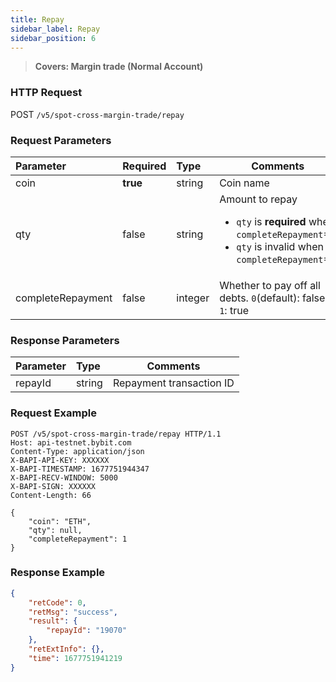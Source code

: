 ```yaml
---
title: Repay
sidebar_label: Repay
sidebar_position: 6
---
```

> **Covers: Margin trade (Normal Account)**

### HTTP Request
POST `/v5/spot-cross-margin-trade/repay`

### Request Parameters
| Parameter | Required | Type | Comments|
|:----- |:-------|:-----|------ |
|coin|**true** |string|Coin name|
|qty|false|string |Amount to repay <ul><li>`qty` is **required** when `completeRepayment`=0</li><li>`qty` is invalid when `completeRepayment`=1</li></ul>|
|completeRepayment|false |integer |Whether to pay off all debts. `0`(default): false, `1`: true|

### Response Parameters
| Parameter | Type | Comments|
|:----- |:-----|----- |
|repayId|string|Repayment transaction ID|

### Request Example

```http
POST /v5/spot-cross-margin-trade/repay HTTP/1.1
Host: api-testnet.bybit.com
Content-Type: application/json
X-BAPI-API-KEY: XXXXXX
X-BAPI-TIMESTAMP: 1677751944347
X-BAPI-RECV-WINDOW: 5000
X-BAPI-SIGN: XXXXXX
Content-Length: 66

{
    "coin": "ETH",
    "qty": null,
    "completeRepayment": 1
}
```

### Response Example

```json
{
    "retCode": 0,
    "retMsg": "success",
    "result": {
        "repayId": "19070"
    },
    "retExtInfo": {},
    "time": 1677751941219
}
```

